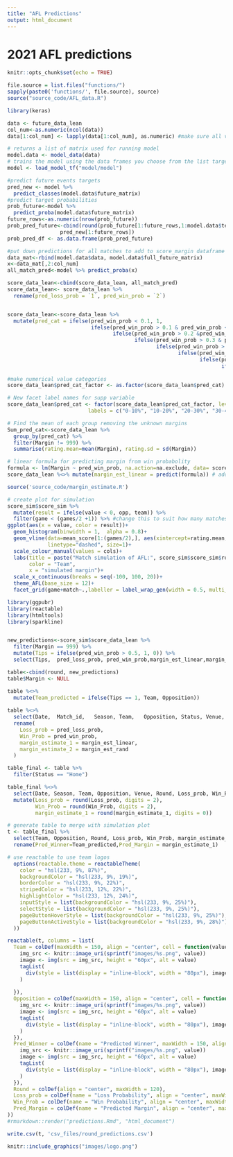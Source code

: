 ```yaml
---
title: "AFL Predictions"
output: html_document
---
```


# 2021 AFL predictions

```r
knitr::opts_chunk$set(echo = TRUE)
```


```r
file.source = list.files("functions/")
sapply(paste0('functions/', file.source), source)
source("source_code/AFL_data.R")

```

```r
library(keras)

data <- future_data_lean
col_num<-as.numeric(ncol(data))
data[1:col_num] <- lapply(data[1:col_num], as.numeric) #make sure all variables are numeric

# returns a list of matrix used for running model
model.data <- model_data(data)
# trains the model using the data frames you choose from the list target needs to be categorical
model <- load_model_tf("model/model")

```

```r
#predict future events targets
pred_new <- model %>% 
  predict_classes(model.data$future_matrix)
#predict target probabilities
prob_future<-model %>% 
  predict_proba(model.data$future_matrix)
future_rows<-as.numeric(nrow(prob_future))
prob_pred_future<-cbind(round(prob_future[1:future_rows,1:model.data$test_dim], 3),
                 pred_new[1:future_rows])
prob_pred_df <- as.data.frame(prob_pred_future)

#put down predictions for all matches to add to score_margin dataframe
data_mat<-rbind(model.data$data, model.data$full_future_matrix)
x<-data_mat[,2:col_num]
all_match_pred<-model %>% predict_proba(x)

score_data_lean<-cbind(score_data_lean, all_match_pred)
score_data_lean<- score_data_lean %>%  
  rename(pred_loss_prob = `1`, pred_win_prob = `2`)


score_data_lean<-score_data_lean %>%
  mutate(pred_cat = ifelse(pred_win_prob < 0.1, 1, 
                           ifelse(pred_win_prob > 0.1 & pred_win_prob < 0.2, 2,
                                  ifelse(pred_win_prob > 0.2 &pred_win_prob < 0.3, 3,
                                         ifelse(pred_win_prob > 0.3 & pred_win_prob < 0.4, 4,
                                                ifelse(pred_win_prob > 0.4 & pred_win_prob < 0.5, 5,
                                                       ifelse(pred_win_prob > 0.5 & pred_win_prob < 0.6, 6,
                                                              ifelse(pred_win_prob > 0.6 & pred_win_prob< 0.7, 7,
                                                                     ifelse(pred_win_prob > 0.7 & pred_win_prob < 0.8, 8,
                                                                            ifelse(pred_win_prob > 0.8 & pred_win_prob < 0.9, 9, 10))))))))))
#make numerical value categories
score_data_lean$pred_cat_factor <- as.factor(score_data_lean$pred_cat)

# New facet label names for supp variable
score_data_lean$pred_cat <- factor(score_data_lean$pred_cat_factor, levels = c(1,2,3,4,5,6,7,8,9,10), 
                          labels = c("0-10%", "10-20%", "20-30%", "30-40%", "40-50%", "50-60%", "60-70%", "70-80%", "80-90%", "90-100%"))

# Find the mean of each group removing the unknown margins
Sum_pred_cat<-score_data_lean %>%
  group_by(pred_cat) %>% 
  filter(Margin != 999) %>% 
  summarise(rating.mean=mean(Margin), rating.sd = sd(Margin))

# linear formula for predicting margin from win probabolity
formula <- lm(Margin ~ pred_win_prob, na.action=na.exclude, data= score_data_lean)
score_data_lean %<>% mutate(margin_est_linear = predict(formula)) # add estimate of margin


```


```r
source('source_code/margin_estimate.R')
```


```r
# create plot for simulation
score_sim$score_sim %>% 
  mutate(result = ifelse(value < 0, opp, team)) %>% 
  filter(game < (games/2 +1)) %>% #change this to suit how many matches there are that round
ggplot(aes(x = value, color = result))+
  geom_histogram(binwidth = 1,  alpha = 0.8)+
  geom_vline(data=mean_score[1:(games/2),], aes(xintercept=rating.mean,  colour=result), #change mean_score[1:games/2]
             linetype="dashed", size=1)+
  scale_colour_manual(values = cols)+
  labs(title = paste("Match simulation of AFL:", score_sim$score_sim$round,sep = " "),
       color = "Team",
       x = "simulated margin")+
  scale_x_continuous(breaks = seq(-100, 100, 20))+
  theme_AFL(base_size = 12)+
  facet_grid(game+match~.,labeller = label_wrap_gen(width = 0.5, multi_line = TRUE))
```

```r
library(ggpubr)
library(reactable)
library(htmltools)
library(sparkline)


new_predictions<-score_sim$score_data_lean %>% 
  filter(Margin == 999) %>% 
  mutate(Tips = ifelse(pred_win_prob > 0.5, 1, 0)) %>% 
  select(Tips,	pred_loss_prob,	pred_win_prob,margin_est_linear,margin_est_rand)

table<-cbind(round, new_predictions)
table$Margin <- NULL

table %<>% 
  mutate(Team_predicted = ifelse(Tips == 1, Team, Opposition))
  
table %<>%
  select(Date,	Match_id,	Season,	Team,	Opposition,	Status,	Venue,	Round,	results,	Odds,	line_Odds,	Opp_Odds,	Opp_lineOdds,	Tips,	pred_loss_prob,	pred_win_prob, Team_predicted,	margin_est_linear,	margin_est_rand) %>% 
  rename(
    Loss_prob = pred_loss_prob,
    Win_Prob = pred_win_prob,
    margin_estimate_1 = margin_est_linear,
    margin_estimate_2 = margin_est_rand
  )

table_final <- table %>% 
  filter(Status == "Home")

table_final %<>% 
  select(Date, Season, Team, Opposition, Venue, Round, Loss_prob, Win_Prob, Team_predicted, margin_estimate_1) %>% 
  mutate(Loss_prob = round(Loss_prob, digits = 2),
         Win_Prob = round(Win_Prob, digits = 2),
         margin_estimate_1 = round(margin_estimate_1, digits = 0))

# generate table to merge with simulation plot
t <- table_final %>% 
  select(Team, Opposition, Round, Loss_prob, Win_Prob, margin_estimate_1, Team_predicted) %>% 
  rename(Pred_Winner=Team_predicted,Pred_Margin = margin_estimate_1)

# use reactable to use team logos
  options(reactable.theme = reactableTheme(
    color = "hsl(233, 9%, 87%)",
    backgroundColor = "hsl(233, 9%, 19%)",
    borderColor = "hsl(233, 9%, 22%)",
    stripedColor = "hsl(233, 12%, 22%)",
    highlightColor = "hsl(233, 12%, 24%)",
    inputStyle = list(backgroundColor = "hsl(233, 9%, 25%)"),
    selectStyle = list(backgroundColor = "hsl(233, 9%, 25%)"),
    pageButtonHoverStyle = list(backgroundColor = "hsl(233, 9%, 25%)"),
    pageButtonActiveStyle = list(backgroundColor = "hsl(233, 9%, 28%)")
  ))

reactable(t, columns = list(
  Team = colDef(maxWidth = 150, align = "center", cell = function(value) {
    img_src <- knitr::image_uri(sprintf("images/%s.png", value))
    image <- img(src = img_src, height = "60px", alt = value)
    tagList(
      div(style = list(display = "inline-block", width = "80px"), image)
    )
    
  }),
  Opposition = colDef(maxWidth = 150, align = "center", cell = function(value) {
    img_src <- knitr::image_uri(sprintf("images/%s.png", value))
    image <- img(src = img_src, height = "60px", alt = value)
    tagList(
      div(style = list(display = "inline-block", width = "80px"), image)
    )
  }),
  Pred_Winner = colDef(name = "Predicted Winner", maxWidth = 150, align = "center", cell = function(value) {
    img_src <- knitr::image_uri(sprintf("images/%s.png", value))
    image <- img(src = img_src, height = "60px", alt = value)
    tagList(
      div(style = list(display = "inline-block", width = "80px"), image)
    )
  }),
  Round = colDef(align = "center", maxWidth = 120),
  Loss_prob = colDef(name = "Loss Probability", align = "center", maxWidth = 120),
  Win_Prob = colDef(name = "Win Probability", align = "center", maxWidth = 120),
  Pred_Margin = colDef(name = "Predicted Margin", align = "center", maxWidth = 120)
))
#rmarkdown::render("predictions.Rmd", "html_document")
```

```r
write.csv(t, 'csv_files/round_predictions.csv')
```


```r
knitr::include_graphics("images/logo.png")
```
